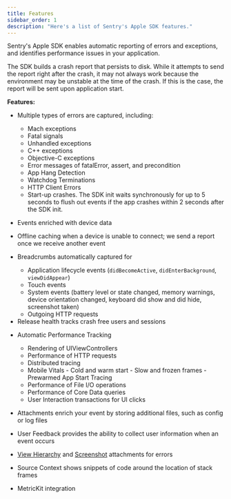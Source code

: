 ```yaml
---
title: Features
sidebar_order: 1
description: "Here's a list of Sentry's Apple SDK features."
---
```


Sentry's Apple SDK enables automatic reporting of errors and exceptions, and identifies performance issues in your application.

<Note>

The SDK builds a crash report that persists to disk. While it attempts to send the report right after the crash, it may not always work because the environment may be unstable at the time of the crash. If this is the case, the report will be sent upon application start.

</Note>


**Features:**

- Multiple types of errors are captured, including:
  - Mach exceptions
  - Fatal signals
  - Unhandled exceptions
  - C++ exceptions
  - Objective-C exceptions
  - Error messages of fatalError, assert, and precondition
  - <PlatformLink to="/configuration/app-hangs/">App Hang Detection</PlatformLink>
  - <PlatformLink to="/configuration/watchdog-terminations/"> Watchdog Terminations</PlatformLink>
  - <PlatformLink to="/configuration/http-client-errors">HTTP Client Errors</PlatformLink>
  - Start-up crashes. The SDK init waits synchronously for up to 5 seconds to flush out events if the app crashes within 2 seconds after the SDK init.
- Events <PlatformLink to="/enriching-events/context">enriched</PlatformLink> with device data
- Offline caching when a device is unable to connect; we send a report once we receive another event
- <PlatformLink to="/enriching-events/breadcrumbs/#automatic-breadcrumbs">Breadcrumbs automatically</PlatformLink> captured for
  - Application lifecycle events (`didBecomeActive`, `didEnterBackground`, `viewDidAppear`)
  - Touch events
  - System events (battery level or state changed, memory warnings, device orientation changed, keyboard did show and did hide, screenshot taken)
  - Outgoing HTTP requests
- <Link to="/product/releases/health">Release health</Link> tracks crash free users and sessions
- Automatic <PlatformLink to="/tracing/instrumentation">Performance Tracking</PlatformLink>
  - Rendering of UIViewControllers
  - Performance of HTTP requests
  - Distributed tracing
  - <Link to="/product/insights/mobile-vitals">Mobile Vitals</Link>
    - Cold and warm start
    - Slow and frozen frames
    - <PlatformLink to="/tracing/instrumentation/automatic-instrumentation/#prewarmed-app-start-tracing">Prewarmed App Start Tracing</PlatformLink>
  - Performance of <PlatformLink to="/tracing/instrumentation/automatic-instrumentation/#file-io-tracing">File I/O</PlatformLink> operations
  - Performance of <PlatformLink to="/tracing/instrumentation/automatic-instrumentation/#core-data-tracing">Core Data</PlatformLink> queries
  - <PlatformLink to="/tracing/instrumentation/automatic-instrumentation/#user-interaction-tracing">User Interaction</PlatformLink> transactions for UI clicks
- <PlatformLink to="/enriching-events/attachments">Attachments</PlatformLink> enrich your event by storing additional files, such as config or log files
- <PlatformLink to="/user-feedback">User Feedback</PlatformLink> provides the ability to collect user information when an event occurs

- [View Hierarchy](/platforms/apple/guides/ios/enriching-events/viewhierarchy/) and [Screenshot](/platforms/apple/guides/ios/enriching-events/screenshots/) attachments for errors
- <PlatformLink to="/data-management/debug-files/source-context">Source Context</PlatformLink> shows snippets of code around the location of stack frames
- <PlatformLink to="/configuration/metric-kit">MetricKit</PlatformLink> integration
